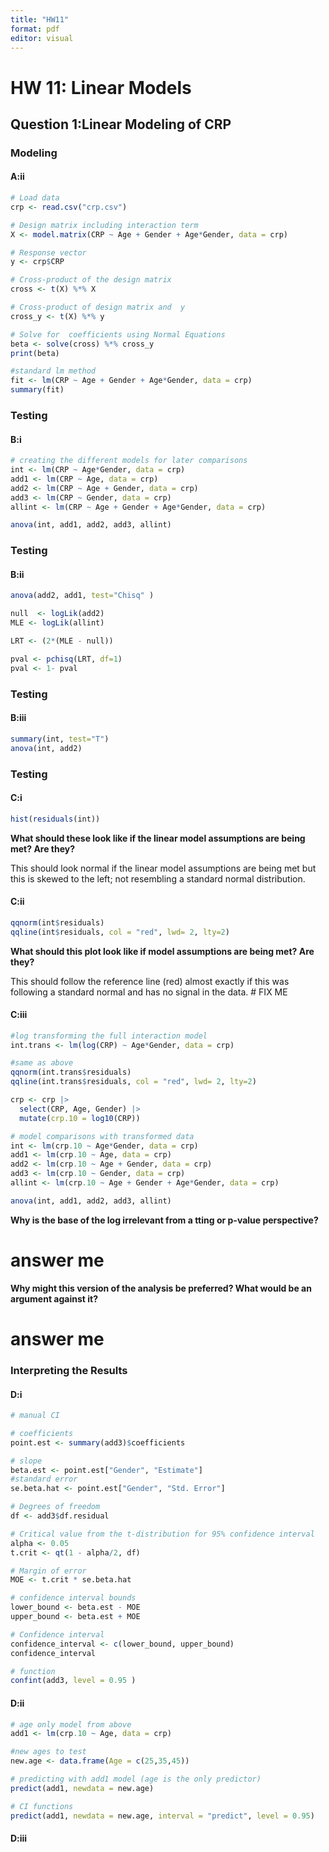 ```yaml
---
title: "HW11"
format: pdf
editor: visual
---
```


# HW 11: Linear Models

## Question 1:Linear Modeling of CRP

### Modeling

#### A:ii

```r

# Load data
crp <- read.csv("crp.csv")

# Design matrix including interaction term
X <- model.matrix(CRP ~ Age + Gender + Age*Gender, data = crp)

# Response vector
y <- crp$CRP

# Cross-product of the design matrix
cross <- t(X) %*% X

# Cross-product of design matrix and  y
cross_y <- t(X) %*% y

# Solve for  coefficients using Normal Equations
beta <- solve(cross) %*% cross_y
print(beta)

#standard lm method
fit <- lm(CRP ~ Age + Gender + Age*Gender, data = crp)
summary(fit)

```

### Testing

#### B:i

```r
# creating the different models for later comparisons
int <- lm(CRP ~ Age*Gender, data = crp)
add1 <- lm(CRP ~ Age, data = crp)
add2 <- lm(CRP ~ Age + Gender, data = crp)
add3 <- lm(CRP ~ Gender, data = crp)
allint <- lm(CRP ~ Age + Gender + Age*Gender, data = crp)

anova(int, add1, add2, add3, allint)

```

### Testing

#### B:ii

```r
anova(add2, add1, test="Chisq" )

null  <- logLik(add2)
MLE <- logLik(allint)

LRT <- (2*(MLE - null))

pval <- pchisq(LRT, df=1)
pval <- 1- pval

```

### Testing

#### B:iii

```r

summary(int, test="T")
anova(int, add2)

```

### Testing

#### C:i

```r

hist(residuals(int))

```

**What should these look like if the linear model assumptions are being met? Are they?**

This should look normal if the linear model assumptions are being met but this is skewed to the left; not resembling a standard normal distribution.

#### C:ii

```r
qqnorm(int$residuals)
qqline(int$residuals, col = "red", lwd= 2, lty=2)

```

**What should this plot look like if model assumptions are being met? Are they?**

This should follow the reference line (red) almost exactly if this was following a standard normal and has no signal in the data. \# FIX ME

#### C:iii

```r
#log transforming the full interaction model
int.trans <- lm(log(CRP) ~ Age*Gender, data = crp)

#same as above
qqnorm(int.trans$residuals)
qqline(int.trans$residuals, col = "red", lwd= 2, lty=2)

```

```r

crp <- crp |>
  select(CRP, Age, Gender) |>
  mutate(crp.10 = log10(CRP))

# model comparisons with transformed data
int <- lm(crp.10 ~ Age*Gender, data = crp)
add1 <- lm(crp.10 ~ Age, data = crp)
add2 <- lm(crp.10 ~ Age + Gender, data = crp)
add3 <- lm(crp.10 ~ Gender, data = crp)
allint <- lm(crp.10 ~ Age + Gender + Age*Gender, data = crp)

anova(int, add1, add2, add3, allint)

```

**Why is the base of the log irrelevant from a tting or p-value perspective?**

# answer me

**Why might this version of the analysis be preferred? What would be an argument against it?**

# answer me

### Interpreting the Results

#### D:i

```r

# manual CI 

# coefficients 
point.est <- summary(add3)$coefficients

# slope
beta.est <- point.est["Gender", "Estimate"]
#standard error
se.beta.hat <- point.est["Gender", "Std. Error"]

# Degrees of freedom
df <- add3$df.residual

# Critical value from the t-distribution for 95% confidence interval
alpha <- 0.05
t.crit <- qt(1 - alpha/2, df)

# Margin of error
MOE <- t.crit * se.beta.hat

# confidence interval bounds
lower_bound <- beta.est - MOE
upper_bound <- beta.est + MOE

# Confidence interval
confidence_interval <- c(lower_bound, upper_bound)
confidence_interval

# function
confint(add3, level = 0.95 )


```

#### D:ii

```r
# age only model from above
add1 <- lm(crp.10 ~ Age, data = crp)

#new ages to test 
new.age <- data.frame(Age = c(25,35,45))

# predicting with add1 model (age is the only predictor)
predict(add1, newdata = new.age)

# CI functions
predict(add1, newdata = new.age, interval = "predict", level = 0.95)

```

#### D:iii

```r




```



